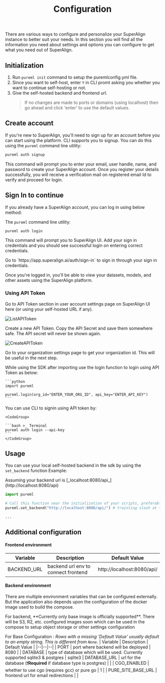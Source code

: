 ﻿---
title: Configuration
---

There are various ways to configure and personalize your SuperAlign instance to better suit your needs. In this section you will find all the information you need about settings and options you can configure to get what you need out of SuperAlign.

## Initialization

1. Run `pureml init` command to setup the puremlconfig.yml file.
2. Since you want to self-host, enter `Y` in CLI promt asking you whether you want to continue self-hosting or not.
3. Give the self-hosted backend and frontend url.
   > If no changes are made to ports or domains (using localhost) then go ahead and click 'enter' to use the default values.

## Create account

If you're new to SuperAlign, you'll need to sign up for an account before you can start using the platform. CLI supports you to signup. You can do this using the `pureml` command line utility:

<CodeGroup>

```bash >_ Terminal
pureml auth signup
```

</CodeGroup>

This command will prompt you to enter your email, user handle, name, and password to create your SuperAlign account. Once you register your details successfully, you will receive a verification mail on registered email Id to verify and proceed for login.

## Sign In to continue

If you already have a SuperAlign account, you can log in using below method:

The `pureml` command line utility:

<CodeGroup>

```bash >_ Terminal
pureml auth login
```

</CodeGroup>

This command will prompt you to SuperAlign UI. Add your sign in credentials and you should see successful login on entering correct credentials.

<Info>
  Go to `https://app.superalign.ai/auth/sign-in` to sign in through your sign in
  credentials.
</Info>

Once you're logged in, you'll be able to view your datasets, models, and other assets using the SuperAlign platform.

### Using API Token

Go to API Token section in user account settings page on SuperAlign UI here (or using your self-hosted URL if any).

<img src="images/Settings_APITokenList_Updated.png" alt="ListAPIToken" />

Create a new API Token. Copy the API Secret and save them somewhere safe. The API secret will never be shown again.

<img src="images/Settings_APITokenCreate_Updated.png" alt="CreateAPIToken" />

Go to your organization settings page to get your organization id. This will be useful in the next step.

<Tabs>
  <Tab title="SDK">
    While using the SDK after importing use the login function to login using API Token as below:

    ```python
    import pureml

    pureml.login(org_id="ENTER_YOUR_ORG_ID", api_key="ENTER_API_KEY")
    ```

  </Tab>
  <Tab title="CLI">
    You can use CLI to signin using API token by:

    <CodeGroup>

    ```bash >_ Terminal
    pureml auth login --api-key
    ```
    </CodeGroup>

  </Tab>
</Tabs>

## Usage

You can use your local self-hosted backend in the sdk by using the `set_backend` function
Example:

<Note>
  Assuming your backend url is [_localhost:8080/api_](http://localhost:8080/api)
</Note>

```python
import pureml

# Call this function near the initialization of your scripts, preferably just after importing
pureml.set_backend("http://localhost:8080/api/") # trainling slash at the end is important

...
```

## Additional configuration

#### Frontend environment

| Variable    | Description                         | Default Value              |
| ----------- | ----------------------------------- | -------------------------- |
| BACKEND_URL | backend url env to connect frontend | http://localhost:8080/api/ |

#### Backend environment

There are multiple environment variables that can be configured externally. But the application also depends upon the configuration of the docker image used to build the compose.

<Warning>
  For backend, **Currently only base image is officially supported**. There will
  be S3, R2, etc. configured images soon which can be used in the compose to
  setup object storage or other settings configuration
</Warning>

For Base Configuration :
_Rows with a missing 'Default Value' usually default to an empty string. This is different from `None`._
| Variable | Description | Default Value |
|--|--|--|
| PORT | port where backend will be deployed | 8080 |
| DATABASE | type of database which will be used. Currently supported sqlite3 & postgres | sqlite3
| DATABASE_URL | url for the database (❗**Required** if database type is postgres) | |
| CGO_ENABLED | whether to use cgo (requires gcc) or pure go | 1 |
| PURE_SITE_BASE_URL | frontend url for email redirections | |
